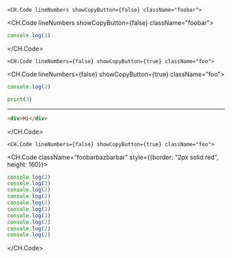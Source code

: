 `<CH.Code lineNumbers showCopyButton={false} className="foobar">`

<CH.Code lineNumbers showCopyButton={false} className="foobar">

```js
console.log(1)
```

</CH.Code>

`<CH.Code lineNumbers={false} showCopyButton={true} className="foo">`

<CH.Code lineNumbers={false} showCopyButton={true} className="foo">

```js index.js
console.log(2)
```

```python foo.py
print(3)
```

---

```html index.html
<div>Hi</div>
```

</CH.Code>

`<CH.Code lineNumbers={false} showCopyButton={true} className="foo">`

<CH.Code className="foobarbazbarbar" style={{border: "2px solid red", height: 160}}>

```js index.js
console.log(2)
console.log(2)
console.log(2)
console.log(2)
console.log(2)
console.log(2)
console.log(2)
console.log(2)
console.log(2)
console.log(2)
```

</CH.Code>
